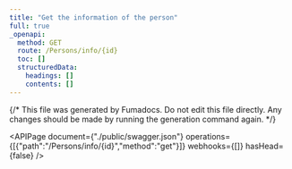 ```yaml
---
title: "Get the information of the person"
full: true
_openapi:
  method: GET
  route: /Persons/info/{id}
  toc: []
  structuredData:
    headings: []
    contents: []
---
```


{/* This file was generated by Fumadocs.
Do not edit this file directly. Any changes should be made by running the generation command again. */}

<APIPage document={"./public/swagger.json"} operations={[{"path":"/Persons/info/{id}","method":"get"}]} webhooks={[]} hasHead={false} />